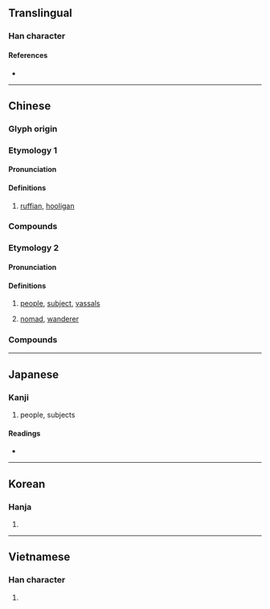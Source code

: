 {{character info/new}}
==Translingual==

===Han character===
{{Han char|rn=83|rad=氏|as=04|sn=8|four=07747|canj=YVRVP|ids=⿰亡民}}

====References====
* {{Han ref|kx=0598.040|dkj=17030|dj=0990.020|hdz=32131.030|uh=6C13|ud=27667|bh=AA5D|bd=43613}}

----

==Chinese==
{{zh-forms|alt=𣱅}}

===Glyph origin===
{{Han etym}}

===Etymology 1===
{{zh-wp|zh:流氓}}

====Pronunciation====
{{zh-pron
|m=máng
|c=mong4
|h=pfs=
|md=
|mn=bâng/qz,xm,zz:bîn
|mn_note=bâng - literary; bîn - vernacular (俗)
|w=
|mc=
|oc=
|cat=
}}

====Definitions====
{{zh-hanzi}}

# [[ruffian]], [[hooligan]] {{zh-also|流氓}}

===Compounds===
{{zh-der|流氓|流氓罪}}

===Etymology 2===

====Pronunciation====
{{zh-pron
|m=méng
|c=man4
|mc=y
|oc=y
|ma=
|cat=
}}

====Definitions====
{{zh-hanzi}}

# {{lb|zh|archaic}} [[people]], [[subject]], [[vassals]]
# [[nomad]], [[wanderer]] {{gloss|used to refer to [[migrants]] in ancient China}}

===Compounds===
{{zh-der|群氓|愚氓}}

----

==Japanese==

===Kanji===
{{ja-kanji|grade=|rs=氏04}}

# people, subjects

====Readings====
* {{ja-readings|on=[[ぼう]] (bō)|kun=[[たみ]] (tami)}}

----

==Korean==

===Hanja===
{{ko-hanja|hangeul=맹|eumhun=|rv=maeng|mr=maeng|y=mayng}}

# {{defn|lang=ko|sort=氏04}}

----

==Vietnamese==

===Han character===
{{vi-hantu|[[manh]]|rs=氏04}}

# {{defn|lang=vi|sort=氏04}}